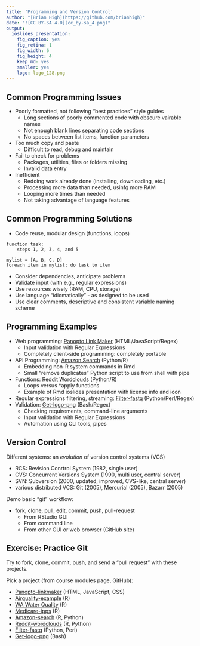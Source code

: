 ```yaml
---
title: 'Programming and Version Control'
author: "[Brian High](https://github.com/brianhigh)"
date: "![CC BY-SA 4.0](cc_by-sa_4.png)"
output:
  ioslides_presentation:
    fig_caption: yes
    fig_retina: 1
    fig_width: 6
    fig_height: 4
    keep_md: yes
    smaller: yes
    logo: logo_128.png
---
```


## Common Programming Issues

* Poorly formatted, not following "best practices" style guides
    - Long sections of poorly commented code with obscure vairable names
    - Not enough blank lines separating code sections
    - No spaces between list items, function parameters
* Too much copy and paste
    - Difficult to read, debug and maintain
* Fail to check for problems
    - Packages, utilities, files or folders missing
    - Invalid data entry
* Inefficient 
    - Redoing work already done (installing, downloading, etc.)
    - Processing more data than needed, usinfg more RAM
    - Looping more times than needed
    - Not taking advantage of language features

## Common Programming Solutions

* Code reuse, modular design (functions, loops)

```
function task:
    steps 1, 2, 3, 4, and 5

mylist = [A, B, C, D]
foreach item in mylist: do task to item
```

* Consider dependencies, anticipate problems
* Validate input (with e.g., regular expressions)
* Use resources wisely (RAM, CPU, storage)
* Use language "idiomatically" - as designed to be used
* Use clear comments, descriptive and consistent variable naming scheme

## Programming Examples

* Web programming: [Panopto Link Maker](https://github.com/brianhigh/panopto-linkmaker) (HTML/JavaScript/Regex)
    - Input validation with Regular Expressions
    - Completely client-side programming: completely portable
* API Programming: [Amazon Search](https://github.com/brianhigh/amzn-srch) (Python/R)
    - Embedding non-R system commands in Rmd
    - Small "remove duplicates" Python script to use from shell with pipe
* Functions: [Reddit Wordclouds](https://github.com/brianhigh/reddit-wordclouds) (Python/R)
    - Loops versus *apply functions
    - Example of Rmd ioslides presentation with license info and icon
* Regular expressions filtering, streaming: [Filter-fastq](https://github.com/brianhigh/filter-fastq) (Python/Perl/Regex)
* Validation: [Get-logo-png](https://github.com/brianhigh/research-computing/blob/master/get_logo_png.sh) (Bash/Regex)
    - Checking requirements, command-line arguments
    - Input validation with Regular Expressions
    - Automation using CLI tools, pipes

## Version Control

Different systems: an _evolution_ of version control systems (VCS)

- RCS: Revision Conrtrol System (1982, single user)
- CVS: Concurrent Versions System (1990, multi user, central server)
- SVN: Subversion (2000, updated, improved, CVS-like, central server)
- various distributed VCS: Git (2005), Mercurial (2005), Bazarr (2005)

Demo basic "git" workflow:

* fork, clone, pull, edit, commit, push, pull-request
    - From RStudio GUI
    - From command line
    - From other GUI or web browser (GitHub site)

## Exercise: Practice Git

Try to fork, clone, commit, push, and send a "pull request" with these projects.

Pick a project (from course modules page, GitHub):

- [Panopto-linkmaker](https://github.com/brianhigh/panopto-linkmaker) (HTML, JavaScript, CSS)
- [Airquality-example](https://github.com/brianhigh/airquality-example) (R)
- [WA Water Quality](https://github.com/brianhigh/wa-water-quality) (R)
- [Medicare-ipps](https://github.com/brianhigh/medicare-ipps) (R)
- [Amazon-search](https://github.com/brianhigh/amzn-srch) (R, Python)
- [Reddit-wordclouds](https://github.com/brianhigh/reddit-wordclouds) (R, Python)
- [Filter-fastq](https://github.com/brianhigh/filter-fastq) (Python, Perl)
- [Get-logo-png](https://github.com/brianhigh/research-computing/blob/master/get_logo_png.sh) (Bash)